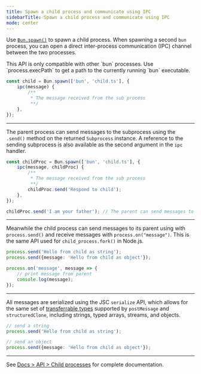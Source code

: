 ```yaml
---
title: Spawn a child process and communicate using IPC
sidebarTitle: Spawn a child process and communicate using IPC
mode: center
---
```


Use [`Bun.spawn()`](https://bun.com/docs/api/spawn) to spawn a child process. When spawning a second `bun` process, you can open a direct inter-process communication (IPC) channel between the two processes.

<Note>
	This API is only compatible with other `bun` processes. Use `process.execPath` to get a path to
	the currently running `bun` executable.
</Note>

```ts parent.ts icon="/icons/typescript.svg"
const child = Bun.spawn(['bun', 'child.ts'], {
	ipc(message) {
		/**
		 * The message received from the sub process
		 **/
	},
});
```

---

The parent process can send messages to the subprocess using the `.send()` method on the returned `Subprocess` instance. A reference to the sending subprocess is also available as the second argument in the `ipc` handler.

```ts parent.ts icon="/icons/typescript.svg"
const childProc = Bun.spawn(['bun', 'child.ts'], {
	ipc(message, childProc) {
		/**
		 * The message received from the sub process
		 **/
		childProc.send('Respond to child');
	},
});

childProc.send('I am your father'); // The parent can send messages to the child as well
```

---

Meanwhile the child process can send messages to its parent using with `process.send()` and receive messages with `process.on("message")`. This is the same API used for `child_process.fork()` in Node.js.

```ts child.ts icon="/icons/typescript.svg"
process.send('Hello from child as string');
process.send({message: 'Hello from child as object'});

process.on('message', message => {
	// print message from parent
	console.log(message);
});
```

---

All messages are serialized using the JSC `serialize` API, which allows for the same set of [transferrable types](https://developer.mozilla.org/en-US/docs/Web/API/Web_Workers_API/Transferable_objects) supported by `postMessage` and `structuredClone`, including strings, typed arrays, streams, and objects.

```ts child.ts icon="/icons/typescript.svg"
// send a string
process.send('Hello from child as string');

// send an object
process.send({message: 'Hello from child as object'});
```

---

See [Docs > API > Child processes](https://bun.com/docs/api/spawn) for complete documentation.
